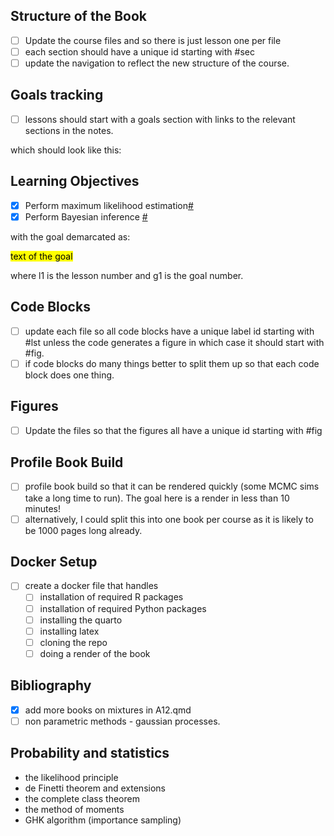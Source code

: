## Structure of the Book

- [ ] Update the course files and so there is just lesson one per file
- [ ] each section should have a unique id starting with #sec
- [ ] update the navigation to reflect the new structure of the course.

## Goals tracking

- [ ] lessons should start with a goals section with links to the relevant sections in the notes.

which should look like this:

::: {.callout-note collapse="true"}
## Learning Objectives

-   [x] Perform maximum likelihood estimation[\#](#l1g1)
-   [x] Perform Bayesian inference [\#](#l1g1)

:::

with the goal demarcated as:

[text of the goal]{#l1g_1 .mark}

where l1 is the lesson number and g1 is the goal number.


## Code Blocks

- [ ] update each file so all code blocks have a unique label id starting with #lst unless the code generates a figure in which case it should start with #fig.
- [ ] if code blocks do many things better to split them up so that each code block does one thing.

## Figures

- [ ] Update the files so that the figures all have a unique id starting with #fig

## Profile Book Build

- [ ] profile book build so that it can be rendered quickly (some MCMC sims take a long time to run). The goal here is a render in less than 10 minutes!
- [ ] alternatively, I could split this into one book per course as it is likely to be 1000 pages long already.

## Docker Setup

- [ ] create a docker file that handles
    - [ ] installation of required R packages
    - [ ] installation of required Python packages
    - [ ] installing the quarto 
    - [ ] installing latex
    - [ ] cloning the repo 
    - [ ] doing a render of the book
    

## Bibliography

- [x] add more books on mixtures in A12.qmd
- [ ] non parametric methods - gaussian processes.


## Probability and statistics

- the likelihood principle
- de Finetti theorem and extensions
- the complete class theorem
- the method of moments
- GHK algorithm (importance sampling)


